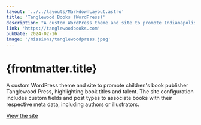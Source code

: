 ```yaml
---
layout: '../../layouts/MarkdownLayout.astro'
title: 'Tanglewood Books (WordPress)'
description: "A custom WordPress theme and site to promote Indianapolis children's book publisher Tanglewood Press."
link: 'https://tanglewoodbooks.com'
pubDate: 2024-02-16
image: '/missions/tanglewoodpress.jpeg'
---
```


# {frontmatter.title}

A custom WordPress theme and site to promote children's book publisher Tanglewood Press, highlighting book titles and talent. The site configuration includes custom fields and post types to associate books with their respective meta data, including authors or illustrators.

<a href={frontmatter.link} class="button" target="_blank">View the site</a>

